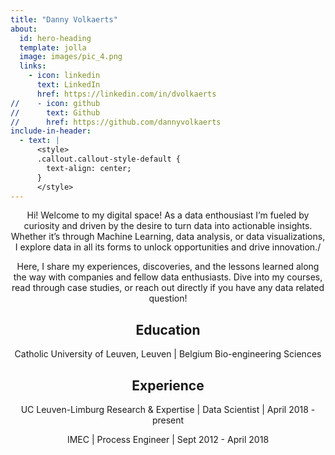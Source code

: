 ```yaml
---
title: "Danny Volkaerts"
about:
  id: hero-heading
  template: jolla
  image: images/pic_4.png
  links:
    - icon: linkedin
      text: LinkedIn
      href: https://linkedin.com/in/dvolkaerts
//    - icon: github
//      text: Github
//      href: https://github.com/dannyvolkaerts
include-in-header:
  - text: |
      <style>
      .callout.callout-style-default {
        text-align: center;
      }
      </style>
---
```


::: {#hero-heading}
::: {style="text-align: center;"}
Hi! Welcome to my digital space! As a data enthousiast I'm fueled by curiosity and driven by the desire to turn data into actionable insights. Whether it's through Machine Learning, data analysis, or data visualizations, I explore data in all its forms to unlock opportunities and drive innovation./

Here, I share my experiences, discoveries, and the lessons learned along the way with companies and fellow data enthusiasts. Dive into my courses, read through case studies, or reach out directly if you have any data related question!

:::

## Education {style="text-align: center;"}

::: {style="text-align: center;"}
Catholic University of Leuven, Leuven \| Belgium Bio-engineering Sciences
:::

## Experience {style="text-align: center"}

::: {style="text-align: center"}
UC Leuven-Limburg Research & Expertise \| Data Scientist \| April 2018 - present

IMEC \| Process Engineer \| Sept 2012 - April 2018
:::
:::
